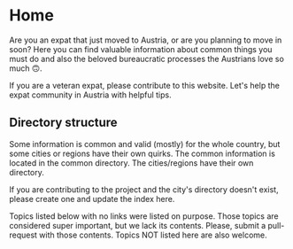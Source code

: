 # Home

Are you an expat that just moved to Austria, or are you planning to move in
soon? Here you can find valuable information about common things you must do and
also the beloved bureaucratic processes the Austrians love so much 🙃.

If you are a veteran expat, please contribute to this website. Let's help the
expat community in Austria with helpful tips.

## Directory structure

Some information is common and valid (mostly) for the whole country, but some
cities or regions have their own quirks. The common information is located in
the common directory. The cities/regions have their own directory.

If you are contributing to the project and the city's directory doesn't exist,
please create one and update the index here.

Topics listed below with no links were listed on purpose. Those topics are
considered super important, but we lack its contents. Please, submit a
pull-request with those contents. Topics NOT listed here are also welcome.
